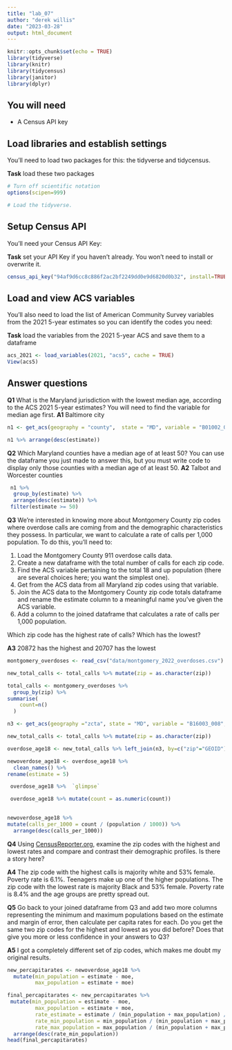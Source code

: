 ```yaml
---
title: "lab_07"
author: "derek willis"
date: "2023-03-28"
output: html_document
---
```


```r
knitr::opts_chunk$set(echo = TRUE)
library(tidyverse)
library(knitr)
library(tidycensus)
library(janitor)
library(dplyr)
```

## You will need

-   A Census API key

## Load libraries and establish settings

You'll need to load two packages for this: the tidyverse and tidycensus.

**Task** load these two packages

```r
# Turn off scientific notation
options(scipen=999)

# Load the tidyverse.
```

## Setup Census API

You'll need your Census API Key:

**Task** set your API Key if you haven't already. You won't need to install or overwrite it.

```r
census_api_key("94af9d6cc8c886f2ac2bf2249dd0e9d6820d0b32", install=TRUE)
```

## Load and view ACS variables

You'll also need to load the list of American Community Survey variables from the 2021 5-year estimates so you can identify the codes you need:

**Task** load the variables from the 2021 5-year ACS and save them to a dataframe

```r

acs_2021 <- load_variables(2021, "acs5", cache = TRUE)
View(acs5)
```

## Answer questions

**Q1** What is the Maryland jurisdiction with the lowest median age, according to the ACS 2021 5-year estimates? You will need to find the variable for median age first. 
**A1** Baltimore city

```r
n1 <- get_acs(geography = "county",  state = "MD", variable = "B01002_001", year = 2021)

n1 %>% arrange(desc(estimate)) 
```

**Q2** Which Maryland counties have a median age of at least 50? You can use the dataframe you just made to answer this, but you must write code to display only those counties with a median age of at least 50. 
**A2** Talbot and Worcester counties

```r
 n1 %>% 
  group_by(estimate) %>%
  arrange(desc(estimate)) %>%
 filter(estimate >= 50)
```

**Q3** We're interested in knowing more about Montgomery County zip codes where overdose calls are coming from and the demographic characteristics they possess. In particular, we want to calculate a rate of calls per 1,000 population. To do this, you'll need to:

1. Load the Montgomery County 911 overdose calls data.
2. Create a new dataframe with the total number of calls for each zip code.
2. Find the ACS variable pertaining to the total 18 and up population (there are several choices here; you want the simplest one).
3. Get from the ACS data from all Maryland zip codes using that variable.
4. Join the ACS data to the Montgomery County zip code totals dataframe and rename the estimate column to a meaningful name you've given the ACS variable.
5. Add a column to the joined dataframe that calculates a rate of calls per 1,000 population.

Which zip code has the highest rate of calls? Which has the lowest?

**A3** 20872 has the highest and 20707 has the lowest

```r
montgomery_overdoses <- read_csv("data/montgomery_2022_overdoses.csv")
```
```r
new_total_calls <- total_calls %>% mutate(zip = as.character(zip))
```

```r
total_calls <- montgomery_overdoses %>% 
  group_by(zip) %>%
summarise(
    count=n()
  )
```

```r
n3 <- get_acs(geography ="zcta", state = "MD", variable = "B16003_008", year = 2019)
```
```r
new_total_calls <- total_calls %>% mutate(zip = as.character(zip))
```


```r
overdose_age18 <- new_total_calls %>% left_join(n3, by=c("zip"="GEOID") )
```

```r
newoverdose_age18 <- overdose_age18 %>% 
  clean_names() %>%
rename(estimate = 5)
```

```r
 overdose_age18 %>%  `glimpse`

 overdose_age18 %>% mutate(count = as.numeric(count))
   
```

```r
newoverdose_age18 %>% 
mutate(calls_per_1000 = count / (population / 1000)) %>% 
  arrange(desc(calls_per_1000)) 
```

**Q4** Using [CensusReporter.org](https://censusreporter.org/), examine the zip codes with the highest and lowest rates and compare and contrast their demographic profiles. Is there a story here?

**A4**  The zip code with the highest calls is majority white and 53% female. Poverty rate is 6.1%. Teenagers make up one of the higher populations. The zip code with the lowest rate is majority Black and 53% female. Poverty rate is 8.4% and the age groups are pretty spread out. 

**Q5** Go back to your joined dataframe from Q3 and add two more columns representing the minimum and maximum populations based on the estimate and margin of error, then calculate per capita rates for each. Do you get the same two zip codes for the highest and lowest as you did before? Does that give you more or less confidence in your answers to Q3?

**A5** I got a completely different set of zip codes, which makes me doubt my original results. 

```r
new_percapitarates <- newoverdose_age18 %>%
  mutate(min_population = estimate - moe, 
         max_population = estimate + moe)
```

```r
final_percapitarates <- new_percapitarates %>% 
 mutate(min_population = estimate - moe, 
         max_population = estimate + moe,
         rate_estimate = estimate / (min_population + max_population) / 2 * 1000,
         rate_min_population = min_population / (min_population + max_population) / 2 * 1000,
         rate_max_population = max_population / (min_population + max_population) / 2 * 1000) %>%
  arrange(desc(rate_min_population)) 
head(final_percapitarates)
```